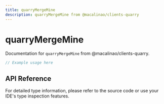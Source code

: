 ```yaml
---
title: quarryMergeMine
description: quarryMergeMine from @macalinao/clients-quarry
---
```


# quarryMergeMine

Documentation for `quarryMergeMine` from @macalinao/clients-quarry.

```typescript
// Example usage here
```

## API Reference

For detailed type information, please refer to the source code or use your IDE's type inspection features.
